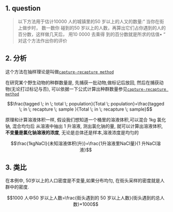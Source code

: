 ## 1. question
> 以下方法用于估计10000 人的城镇里的50 岁以上的人又的数量:“ 当你在街上做步时，
> 数一数你 碰到的50 岁以上的人数，再算出它们占你遇到的人的百分数，这样做几天后，
> 用10 0000 去乘得 到的百分数就是所求的估值• “ 对这个方法作出你的评价

## 2. 分析
这个方法在抽样理论是叫做[`capture-recapture method`](https://web.mnstate.edu/harms/math105/Fall05/Week2.pdf)

在研究某个野生动物的种群数量是, 先捕获一批动物,做标记后放回, 然后在捕获动物(无论打过标记与否), 
可以依据一下公式计算出种群数量参见[`capture-recapture method`](https://web.mnstate.edu/harms/math105/Fall05/Week2.pdf)

$$\frac{tagged \; in \; total \; population}{Total \; population}=\frac{tagged \; in \; recapture \; sample }{Total \; in \; recapture \; sample}$$


原理和计算溶液体积一样, 假设我们想知道一个桶里的溶液体积,可以混合 1kg 氯化钠, 混合均匀后
从溶液中抽出 1 升溶液, 测出氯化钠的量, 就可以计算出溶液体积,**不变量是氯化钠溶液的浓度**,
无论是总体还是样本,溶液浓度是均匀的

$$\frac{1kgNaCl}{未知溶液体积(升)}=\frac{1升溶液里NaCl量}{1 升NaCl溶液}$$

## 3. 类比

在本例中, 50岁以上的人口密度是不变量,如果分布均匀, 在街头采样的密度就是人群中的密度.

$$1000 人中50 岁以上人数=\frac{街头遇到的 50 岁以上人数}{街头遇到的总人数}*1000$$